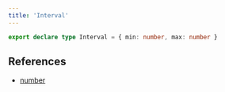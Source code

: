 ```yaml
---
title: 'Interval'
---
```


```ts
export declare type Interval = { min: number, max: number }
```

## References

- <span class="script-font large">[number](https://developer.mozilla.org/en-US/docs/Web/JavaScript/Reference/Global_Objects/Number)</span>